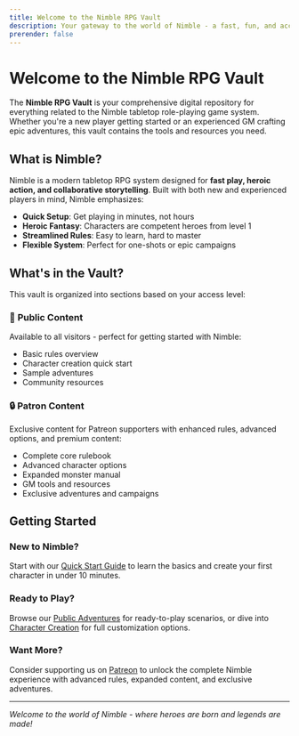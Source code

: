 ```yaml
---
title: Welcome to the Nimble RPG Vault
description: Your gateway to the world of Nimble - a fast, fun, and accessible tabletop RPG system
prerender: false
---
```




# Welcome to the Nimble RPG Vault

<UserAuthInfo />

The **Nimble RPG Vault** is your comprehensive digital repository for everything related to the Nimble tabletop role-playing game system. Whether you're a new player getting started or an experienced GM crafting epic adventures, this vault contains the tools and resources you need.

## What is Nimble?

Nimble is a modern tabletop RPG system designed for **fast play, heroic action, and collaborative storytelling**. Built with both new and experienced players in mind, Nimble emphasizes:

- **Quick Setup**: Get playing in minutes, not hours
- **Heroic Fantasy**: Characters are competent heroes from level 1
- **Streamlined Rules**: Easy to learn, hard to master
- **Flexible System**: Perfect for one-shots or epic campaigns

## What's in the Vault?

This vault is organized into sections based on your access level:

### 📖 **Public Content**

Available to all visitors - perfect for getting started with Nimble:

- Basic rules overview
- Character creation quick start
- Sample adventures
- Community resources

### 🔒 **Patron Content**

Exclusive content for Patreon supporters with enhanced rules, advanced options, and premium content:

- Complete core rulebook
- Advanced character options
- Expanded monster manual
- GM tools and resources
- Exclusive adventures and campaigns

## Getting Started

### New to Nimble?

Start with our [Quick Start Guide](/public/quick-start) to learn the basics and create your first character in under 10 minutes.

### Ready to Play?

Browse our [Public Adventures](/public/adventures) for ready-to-play scenarios, or dive into [Character Creation](/public/character-creation) for full customization options.

### Want More?

Consider supporting us on [Patreon](https://patreon.com/nimble-rpg) to unlock the complete Nimble experience with advanced rules, expanded content, and exclusive adventures.

---

_Welcome to the world of Nimble - where heroes are born and legends are made!_
